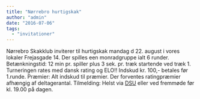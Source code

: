 ```yaml
---
title: "Nørrebro hurtigskak"
author: "admin"
date: "2016-07-06"
tags: 
  - "invitationer"
---
```


Nørrebro Skakklub inviterer til hurtigskak mandag d 22. august i vores lokaler Frejasgade 14. Der spilles een monradgruppe ialt 6 runder. Betænkningstid: 12 min pr. spiller plus 3 sek. pr. træk startende ved træk 1. Turneringen rates med dansk rating og ELO!! Indskud kr. 100,- betales før 1.runde. Præmier: Alt indskud til præmier. Der forventes ratingpræmier afhængig af deltagerantal. Tilmelding: Helst via [DSU](https://turnering.skak.dk/TournamentActive/Details?tourId=23608) eller ved fremmøde før kl. 19.00 på dagen.
